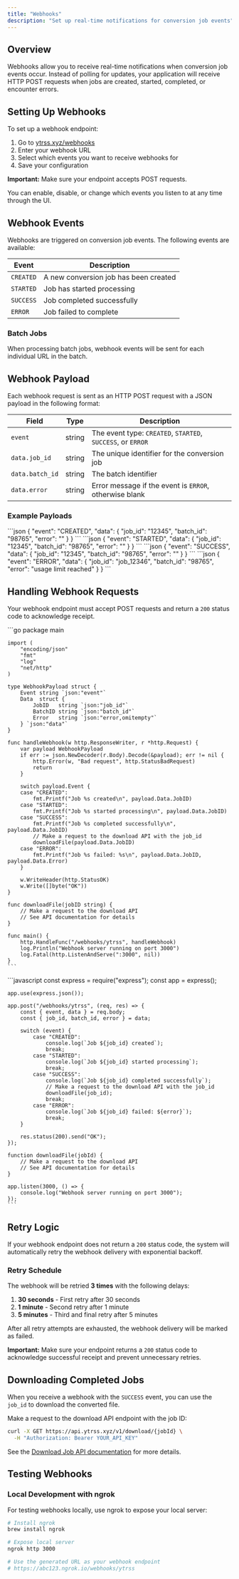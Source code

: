 ```yaml
---
title: "Webhooks"
description: "Set up real-time notifications for conversion job events"
---
```


## Overview

Webhooks allow you to receive real-time notifications when conversion job events occur. Instead of polling for updates, your application will receive HTTP POST requests when jobs are created, started, completed, or encounter errors.

## Setting Up Webhooks

To set up a webhook endpoint:

1. Go to [ytrss.xyz/webhooks](https://ytrss.xyz/webhooks)
2. Enter your webhook URL
3. Select which events you want to receive webhooks for
4. Save your configuration

**Important:** Make sure your endpoint accepts POST requests.

You can enable, disable, or change which events you listen to at any time through the UI.

## Webhook Events

Webhooks are triggered on conversion job events. The following events are available:

| Event     | Description                           |
| --------- | ------------------------------------- |
| `CREATED` | A new conversion job has been created |
| `STARTED` | Job has started processing            |
| `SUCCESS` | Job completed successfully            |
| `ERROR`   | Job failed to complete                |

### Batch Jobs

When processing batch jobs, webhook events will be sent for each individual URL in the batch.

## Webhook Payload

Each webhook request is sent as an HTTP POST request with a JSON payload in the following format:

| Field           | Type   | Description                                                 |
| --------------- | ------ | ----------------------------------------------------------- |
| `event`         | string | The event type: `CREATED`, `STARTED`, `SUCCESS`, or `ERROR` |
| `data.job_id`   | string | The unique identifier for the conversion job                |
| `data.batch_id` | string | The batch identifier                                        |
| `data.error`    | string | Error message if the event is `ERROR`, otherwise blank      |

### Example Payloads

<Tabs>
  <Tab title="Job Created">
    ```json
    {
      "event": "CREATED",
      "data": {
        "job_id": "12345",
        "batch_id": "98765",
        "error": ""
      }
    }
    ```
  </Tab>

  <Tab title="Job Started">
    ```json
    {
      "event": "STARTED",
      "data": {
        "job_id": "12345",
        "batch_id": "98765",
        "error": ""
      }
    }
    ```
  </Tab>

  <Tab title="Job Success">
    ```json
    {
      "event": "SUCCESS",
      "data": {
        "job_id": "12345",
        "batch_id": "98765",
        "error": ""
      }
    }
    ```
  </Tab>

  <Tab title="Job Error">
    ```json
    {
      "event": "ERROR",
      "data": {
        "job_id": "job_12346",
        "batch_id": "98765",
        "error": "usage limit reached"
      }
    }
    ```
  </Tab>
</Tabs>

## Handling Webhook Requests

Your webhook endpoint must accept POST requests and return a `200` status code to acknowledge receipt.

<Tabs>
  <Tab title="Go">
    ```go
    package main

    import (
        "encoding/json"
        "fmt"
        "log"
        "net/http"
    )

    type WebhookPayload struct {
        Event string `json:"event"`
        Data  struct {
            JobID   string `json:"job_id"`
            BatchID string `json:"batch_id"`
            Error   string `json:"error,omitempty"`
        } `json:"data"`
    }

    func handleWebhook(w http.ResponseWriter, r *http.Request) {
        var payload WebhookPayload
        if err := json.NewDecoder(r.Body).Decode(&payload); err != nil {
            http.Error(w, "Bad request", http.StatusBadRequest)
            return
        }

        switch payload.Event {
        case "CREATED":
            fmt.Printf("Job %s created\n", payload.Data.JobID)
        case "STARTED":
            fmt.Printf("Job %s started processing\n", payload.Data.JobID)
        case "SUCCESS":
            fmt.Printf("Job %s completed successfully\n", payload.Data.JobID)
            // Make a request to the download API with the job_id
            downloadFile(payload.Data.JobID)
        case "ERROR":
            fmt.Printf("Job %s failed: %s\n", payload.Data.JobID, payload.Data.Error)
        }

        w.WriteHeader(http.StatusOK)
        w.Write([]byte("OK"))
    }

    func downloadFile(jobID string) {
        // Make a request to the download API
        // See API documentation for details
    }

    func main() {
        http.HandleFunc("/webhooks/ytrss", handleWebhook)
        log.Println("Webhook server running on port 3000")
        log.Fatal(http.ListenAndServe(":3000", nil))
    }
    ```

  </Tab>
  <Tab title="Node.js">
    ```javascript
    const express = require("express");
    const app = express();

    app.use(express.json());

    app.post("/webhooks/ytrss", (req, res) => {
        const { event, data } = req.body;
        const { job_id, batch_id, error } = data;

        switch (event) {
            case "CREATED":
                console.log(`Job ${job_id} created`);
                break;
            case "STARTED":
                console.log(`Job ${job_id} started processing`);
                break;
            case "SUCCESS":
                console.log(`Job ${job_id} completed successfully`);
                // Make a request to the download API with the job_id
                downloadFile(job_id);
                break;
            case "ERROR":
                console.log(`Job ${job_id} failed: ${error}`);
                break;
        }

        res.status(200).send("OK");
    });

    function downloadFile(jobId) {
        // Make a request to the download API
        // See API documentation for details
    }

    app.listen(3000, () => {
        console.log("Webhook server running on port 3000");
    });
    ```

  </Tab>
</Tabs>

## Retry Logic

If your webhook endpoint does not return a `200` status code, the system will automatically retry the webhook delivery with exponential backoff.

### Retry Schedule

The webhook will be retried **3 times** with the following delays:

1. **30 seconds** - First retry after 30 seconds
2. **1 minute** - Second retry after 1 minute
3. **5 minutes** - Third and final retry after 5 minutes

After all retry attempts are exhausted, the webhook delivery will be marked as failed.

**Important:** Make sure your endpoint returns a `200` status code to acknowledge successful receipt and prevent unnecessary retries.

## Downloading Completed Jobs

When you receive a webhook with the `SUCCESS` event, you can use the `job_id` to download the converted file.

Make a request to the download API endpoint with the job ID:

```bash
curl -X GET https://api.ytrss.xyz/v1/download/{jobId} \
  -H "Authorization: Bearer YOUR_API_KEY"
```

See the [Download Job API documentation](/api-reference/endpoints/download) for more details.

## Testing Webhooks

### Local Development with ngrok

For testing webhooks locally, use ngrok to expose your local server:

```bash
# Install ngrok
brew install ngrok

# Expose local server
ngrok http 3000

# Use the generated URL as your webhook endpoint
# https://abc123.ngrok.io/webhooks/ytrss
```